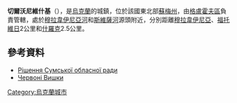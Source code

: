 '''切爾沃尼維什基'''（{{lang-uk|Червоні Вишки}}），是[[烏克蘭|烏克蘭]]的城鎮，位於該國東北部[[蘇梅州|蘇梅州]]，由[[格盧霍夫區|格盧霍夫區]]負責管轄，處於[[穆拉韋伊尼亞河|穆拉韋伊尼亞河]]和[[斯維薩河|斯維薩河]]源頭附近，分別距離[[穆拉韋伊尼亞|穆拉韋伊尼亞]]、[[福托維日|福托維日]]2公里和[[什羅克_(格盧霍夫區)|什羅克]]2.5公里。

==參考資料==
*[http://w1.c1.rada.gov.ua/pls/z7502/A035?rdat=03.11.2009&letter=2522 Рішення Сумської обласної ради]
* [http://www.pslava.info/FotovyzhS_ChervoniVyshkyS,143159.html Червоні Вишки]

{{Ukraine-geo-stub}}
[[Category:烏克蘭城市|Category:烏克蘭城市]]